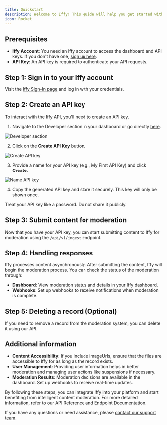 ```yaml
---
title: Quickstart
description: Welcome to Iffy! This guide will help you get started with integrating Iffy's content moderation API.
icon: Rocket
---
```


## Prerequisites

- **Iffy Account**: You need an Iffy account to access the dashboard and API keys. If you don't have one, [sign up here](https://accounts.iffy.com/sign-up).
- **API Key**: An API key is required to authenticate your API requests.

## Step 1: Sign in to your Iffy account

Visit the [Iffy Sign-In page](https://accounts.iffy.com/sign-in) and log in with your credentials.

## Step 2: Create an API key

To interact with the Iffy API, you'll need to create an API key.

1. Navigate to the Developer section in your dashboard or go directly [here](https://iffy.com/dashboard/developer).

![Developer section](/docs/developer-section.png)

2. Click on the **Create API Key** button.

![Create API key](/docs/create-api-key.png)

3. Provide a name for your API key (e.g., My First API Key) and click **Create**.

![Name API key](/docs/name-api-key.png)

4. Copy the generated API key and store it securely. This key will only be shown once.

<Callout>Treat your API key like a password. Do not share it publicly.</Callout>

## Step 3: Submit content for moderation

Now that you have your API key, you can start submitting content to Iffy for moderation using the `/api/v1/ingest` endpoint.

<Cards>
  <Card
    title="API reference documentation"
    href="/docs/api-reference"
    description="Learn how to submit content for moderation using our comprehensive API documentation."
  />
</Cards>

## Step 4: Handling responses

Iffy processes content asynchronously. After submitting the content, Iffy will begin the moderation process. You can check the status of the moderation through:

- **Dashboard**: View moderation status and details in your Iffy dashboard.
- **Webhooks**: Set up webhooks to receive notifications when moderation is complete.

<Cards>
  <Card
    title="Set up real-time webhooks"
    href="/docs/webhooks/set-up"
    description="Learn how to receive instant notifications when content is moderated using our webhook system."
  />
</Cards>

## Step 5: Deleting a record (Optional)

If you need to remove a record from the moderation system, you can delete it using our API.

<Cards>
  <Card
    title="Delete records"
    href="/docs/api-reference/ingest/delete"
    description="Learn how to remove content from the moderation system using our API."
  />
</Cards>

## Additional information

- **Content Accessibility**: If you include imageUrls, ensure that the files are accessible to Iffy for as long as the record exists.
- **User Management**: Providing user information helps in better moderation and managing user actions like suspensions if necessary.
- **Moderation Results**: Moderation decisions are available in the dashboard. Set up webhooks to receive real-time updates.

By following these steps, you can integrate Iffy into your platform and start benefiting from intelligent content moderation. For more detailed information, refer to our API Reference and Endpoint Documentation.

If you have any questions or need assistance, please [contact our support team](mailto:support@iffy.com).
